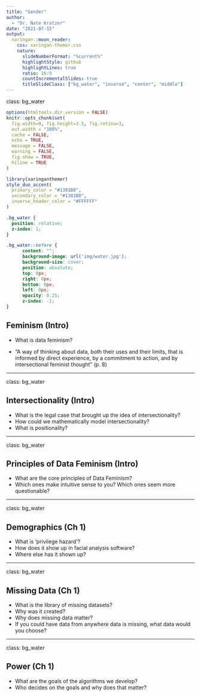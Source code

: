 ```yaml
---
title: "Gender"
author: 
  - "Dr. Nate Kratzer"
date: "2021-07-15"
output:
  xaringan::moon_reader:
    css: xaringan-themer.css
    nature:
      slideNumberFormat: "%current%"
      highlightStyle: github
      highlightLines: true
      ratio: 16:9
      countIncrementalSlides: true
      titleSlideClass: ["bg_water", "inverse", "center", "middle"]
---
```


class: bg_water

```r
options(htmltools.dir.version = FALSE)
knitr::opts_chunk$set(
  fig.width=9, fig.height=3.5, fig.retina=3,
  out.width = "100%",
  cache = FALSE,
  echo = TRUE,
  message = FALSE, 
  warning = FALSE,
  fig.show = TRUE,
  hiline = TRUE
)
```

```r
library(xaringanthemer)
style_duo_accent(
  primary_color = "#1381B0",
  secondary_color = "#1381B0",
  inverse_header_color = "#FFFFFF"
)
```

```css
.bg_water {
  position: relative;
  z-index: 1;
}

.bg_water::before {    
      content: "";
      background-image: url('img/water.jpg');
      background-size: cover;
      position: absolute;
      top: 0px;
      right: 0px;
      bottom: 0px;
      left: 0px;
      opacity: 0.25;
      z-index: -1;
}
```

## Feminism (Intro)

- What is data feminism?

- "A way of thinking about data, both their uses and their limits, that is informed by direct experience, by a commitment to action, and by intersectional feminist thought" (p. 8)

---

class: bg_water

## Intersectionality (Intro)

- What is the legal case that brought up the idea of intersectionality?
- How could we mathematically model intersectionality?
- What is positionality?

---

class: bg_water

## Principles of Data Feminism (Intro)

- What are the core principles of Data Feminism?
- Which ones make intuitive sense to you? Which ones seem more questionable?

---

class: bg_water

## Demographics (Ch 1)

- What is 'privilege hazard'?
- How does it show up in facial analysis software?
- Where else has it shown up?

---

class: bg_water

## Missing Data (Ch 1)

- What is the library of missing datasets?
- Why was it created?
- Why does missing data matter?
- If you could have data from anywhere data is missing, what data would you choose?

---

class: bg_water

## Power (Ch 1)

- What are the goals of the algorithms we develop?
- Who decides on the goals and why does that matter?




